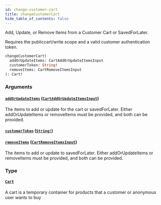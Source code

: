 ```yaml
---
id: change-customer-cart
title: changeCustomerCart
hide_table_of_contents: false
---
```



Add, Update, or Remove Items from a Customer Cart or SavedForLater.

Requires the publiccart/write scope and a valid customer authentication token.

```graphql
changeCustomerCart(
  addOrUpdateItems: CartAddOrUpdateItemsInput
  customerToken: String!
  removeItems: CartRemoveItemsInput
): Cart!
```


### Arguments

#### [`addOrUpdateItems`](#) ([`CartAddOrUpdateItemsInput`](/demand/api/graphql-storefront/reference/inputs/cart-add-or-update-items-input))

The items to add or update for the cart or savedForLater. Either
addOrUpdateItems or removeItems must be provided, and both can be provided.


#### [`customerToken`](#) ([`String!`](/demand/api/graphql-storefront/reference/scalars/string))




#### [`removeItems`](#) ([`CartRemoveItemsInput`](/demand/api/graphql-storefront/reference/inputs/cart-remove-items-input))

The items to add or update to savedForLater. Either addOrUpdateItems or
removeItems must be provided, and both can be provided.


### Type

#### [`Cart`](/demand/api/graphql-storefront/reference/objects/cart)

A cart is a temporary container for products that a customer or anonymous user wants to buy




